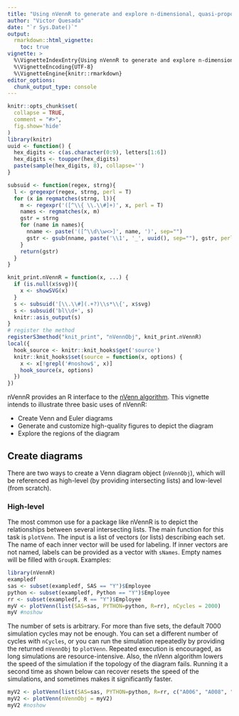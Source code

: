 ```yaml
---
title: "Using nVennR to generate and explore n-dimensional, quasi-proportional Venn diagrams"
author: "Victor Quesada"
date: "`r Sys.Date()`"
output:
  rmarkdown::html_vignette:
    toc: true
vignette: >
  %\VignetteIndexEntry{Using nVennR to generate and explore n-dimensional, quasi-proportional Venn diagrams}
  %\VignetteEncoding{UTF-8}
  %\VignetteEngine{knitr::rmarkdown}
editor_options: 
  chunk_output_type: console
---
```



```r
knitr::opts_chunk$set(
  collapse = TRUE,
  comment = "#>",
  fig.show='hide'
)
library(knitr)
uuid <- function() {
  hex_digits <- c(as.character(0:9), letters[1:6])
  hex_digits <- toupper(hex_digits)
  paste(sample(hex_digits, 8), collapse='')
}

subsuid <- function(regex, strng){
  l <- gregexpr(regex, strng, perl = T)
  for (x in regmatches(strng, l)){ 
    m <- regexpr('([^\\{ \\.\\#]+)', x, perl = T)
    names <- regmatches(x, m)
    gstr = strng
    for (name in names){
      nname <- paste('([^\\d\\w<>]', name, ')', sep="")
      gstr <- gsub(nname, paste('\\1', '_', uuid(), sep=""), gstr, perl = T) 
    }
    return(gstr)
  }
}

knit_print.nVennR = function(x, ...) {
  if (is.null(x$svg)){
    x <- showSVG(x)
  }
  s <- subsuid('[\\.\\#](.+?)\\s*\\{', x$svg)
  s <- subsuid('bl\\d+', s)
  knitr::asis_output(s)
}
# register the method
registerS3method("knit_print", "nVennObj", knit_print.nVennR)
local({
  hook_source <- knitr::knit_hooks$get('source')
  knitr::knit_hooks$set(source = function(x, options) {
    x <- x[!grepl('#noshow$', x)]
    hook_source(x, options)
  })
})
```

nVennR provides an R interface to the [nVenn algorithm](https://academic.oup.com/bioinformatics/article/34/13/2322/4904268). This vignette intends to illustrate three basic uses of nVennR:

* Create Venn and Euler diagrams
* Generate and customize high-quality figures to depict the diagram
* Explore the regions of the diagram

## Create diagrams
There are two ways to create a Venn diagram object (`nVennObj`), which will be referenced as high-level (by providing intersecting lists) and low-level (from scratch).

### High-level

The most common use for a package like nVennR is to depict the relationships between several intersecting lists. The main function for this task is `plotVenn`. The input is a list of vectors (or lists) describing each set. The name of each inner vector will be used for labeling. If inner vectors are not named, labels can be provided as a vector with `sNames`. Empty names will be filled with `GroupN`. Examples:

```r
library(nVennR)
exampledf
sas <- subset(exampledf, SAS == "Y")$Employee
python <- subset(exampledf, Python == "Y")$Employee
rr <- subset(exampledf, R == "Y")$Employee
myV <- plotVenn(list(SAS=sas, PYTHON=python, R=rr), nCycles = 2000)
myV #noshow

```

The number of sets is arbitrary. For more than five sets, the default 7000 simulation cycles may not be enough. You can set a different number of cycles with `nCycles`, or you can run the simulation repeatedly by providing the returned `nVennObj` to `plotVenn`. Repeated execution is encouraged, as long simulations are resource-intensive. Also, the nVenn algorithm lowers the speed of the simulation if the topology of the diagram fails. Running it a second time as shown below can recover resets the speed of the simulations, and sometimes makes it significantly faster.

```r
myV2 <- plotVenn(list(SAS=sas, PYTHON=python, R=rr, c("A006", "A008", "A011", "Unk"), c("A011", "Unk", "A101", "A006", "A000"), c("A101", "A006", "A008")))
myV2 <- plotVenn(nVennObj = myV2)
myV2 #noshow

```
